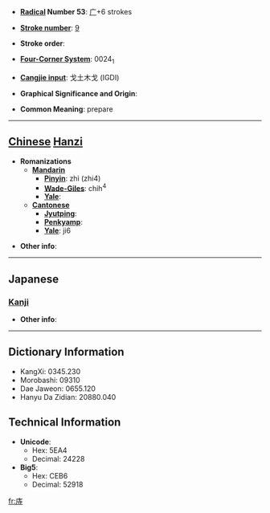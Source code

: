 * '''[[Wiktionary:Chinese radical index| Radical]] Number 53''': [[Wiktionary:Chinese radical index 广|广]]+6 strokes

* '''[[Wiktionary:Chinese total strokes index|Stroke number]]''': [[Wiktionary:Chinese total strokes index 9|9]]

* '''Stroke order''': 

* '''[[Wiktionary:Chinese four corner index|Four-Corner System]]''': 0024<sub>1</sub>

* '''[[Wiktionary:Chinese Cangjie index|Cangjie input]]''': 戈土木戈 (IGDI)

* '''Graphical Significance and Origin''': 

* '''Common Meaning''': prepare

----

== [[Chinese]] [[Hanzi]] ==

* '''Romanizations'''
** '''[[Mandarin]]'''
*** '''[[Pinyin]]''': zhì (zhi4)
*** '''[[Wade-Giles]]''': chih<sup>4</sup>
*** '''[[Yale]]''': 
** '''[[Cantonese]]'''
*** '''[[Jyutping]]''':
*** '''[[Penkyamp]]''': 
*** '''[[Yale]]''': ji6

* '''Other info''': 

----

==Japanese==
===[[Kanji]]===
{{kanji|on readings=[[ち]] (chi), [[じ]] (ji)|kun readings=[[たくわえる]] (takuwaeru)}}

* '''Other info''':  

----

== Dictionary Information ==

* KangXi: 0345.230
* Morobashi: 09310
* Dae Jaweon: 0655.120
* Hanyu Da Zidian: 20880.040

== Technical Information ==

* '''Unicode''':
** Hex: 5EA4
** Decimal: 24228
* '''Big5''':
** Hex: CEB6
** Decimal: 52918

[[fr:庤]]